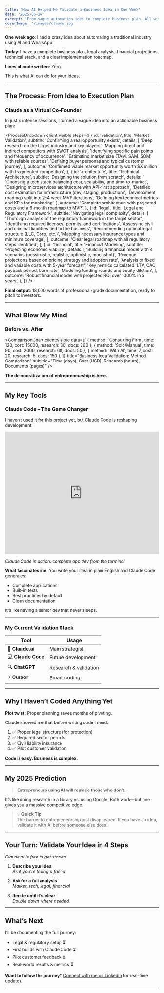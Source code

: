 ```yaml
---
title: 'How AI Helped Me Validate a Business Idea in One Week'
date: '2025-06-26'
excerpt: 'From vague automation idea to complete business plan. All without writing a single line of code.'
coverImage: '/images/claude.jpg'
---
```


**One week ago**: I had a crazy idea about automating a traditional industry using AI and WhatsApp.

**Today**: I have a complete business plan, legal analysis, financial projections, technical stack, and a clear implementation roadmap.

**Lines of code written**: Zero.

This is what AI can do for your ideas.

---

## The Process: From Idea to Execution Plan

### Claude as a Virtual Co-Founder

In just 4 intense sessions, I turned a vague idea into an actionable business plan:


<ProcessDropdown
  client:visible
  steps={[
    {
      id: 'validation',
      title: 'Market Validation',
      subtitle: 'Confirming a real opportunity exists',
      details: [
        'Deep research on the target industry and key players',
        'Mapping direct and indirect competitors with SWOT analysis',
        'Identifying specific pain points and frequency of occurrence',
        'Estimating market size (TAM, SAM, SOM) with reliable sources',
        'Defining buyer personas and typical customer journey',
      ],
      outcome: 'Confirmed viable market opportunity worth $X million with fragmented competition',
    },
    {
      id: 'architecture',
      title: 'Technical Architecture',
      subtitle: 'Designing the solution from scratch',
      details: [
        'Choosing a tech stack balancing cost, scalability, and time-to-market',
        'Designing microservices architecture with API-first approach',
        'Detailed cost estimation for infrastructure (dev, staging, production)',
        'Development roadmap split into 2-4 week MVP iterations',
        'Defining key technical metrics and KPIs for monitoring',
      ],
      outcome: 'Complete architecture with projected costs and a 6-month roadmap to MVP',
    },
    {
      id: 'legal',
      title: 'Legal and Regulatory Framework',
      subtitle: 'Navigating legal complexity',
      details: [
        'Thorough analysis of the regulatory framework in the target sector',
        'Identifying required licenses, permits, and certifications',
        'Assessing civil and criminal liabilities tied to the business',
        'Recommending optimal legal structure (LLC, Corp, etc.)',
        'Mapping necessary insurance types and minimum coverage',
      ],
      outcome: 'Clear legal roadmap with all regulatory steps identified',
    },
    {
      id: 'financial',
      title: 'Financial Modeling',
      subtitle: 'Projecting economic viability',
      details: [
        'Building a financial model with 4 scenarios (pessimistic, realistic, optimistic, moonshot)',
        'Revenue projections based on pricing strategy and adoption rate',
        'Analysis of fixed and variable costs with 5-year forecast',
        'Key metrics calculated: LTV, CAC, payback period, burn rate',
        'Modeling funding rounds and equity dilution',
      ],
      outcome: 'Robust financial model with projected ROI over 1000% in 5 years',
    },
  ]}
/>

**Final output**: 18,000 words of professional-grade documentation, ready to pitch to investors.

---

## What Blew My Mind

### Before vs. After


<ComparisonChart
  client:visible
  data={[
    { method: 'Consulting Firm', time: 120, cost: 15000, research: 30, docs: 200 },
    { method: 'Solo/Manual', time: 90, cost: 2000, research: 60, docs: 50 },
    { method: 'With AI', time: 7, cost: 20, research: 5, docs: 150 },
  ]}
  title="Business Idea Validation: Method Comparison"
  subtitle="Time (days), Cost (USD), Research (hours), Documents (pages)"
/>

**The democratization of entrepreneurship is here.**

---

## My Key Tools

### Claude Code – The Game Changer

I haven’t used it for this project yet, but Claude Code is reshaping development:

<iframe
  width="100%"
  height="400"
  src="https://www.youtube.com/embed/AJpK3YTTKZ4"
  title="Claude Code Demo"
  frameBorder="0"
  allow="accelerometer; autoplay; clipboard-write; encrypted-media; gyroscope; picture-in-picture"
  allowFullScreen
></iframe>

_Claude Code in action: complete app dev from the terminal_

**What fascinates me**: You write your idea in plain English and Claude Code generates:

- Complete applications
- Built-in tests
- Best practices by default
- Clean documentation

It's like having a senior dev that never sleeps.

---

### My Current Validation Stack

| Tool               | Usage                 |
| ------------------ | --------------------- |
| 🎯 **Claude.ai**   | Main strategist       |
| 💻 **Claude Code** | Future development    |
| 🔍 **ChatGPT**     | Research & validation |
| ⚡ **Cursor**      | Smart coding          |

---

## Why I Haven’t Coded Anything Yet

**Plot twist**: Proper planning saves months of pivoting.

Claude showed me that before writing code I need:

1. ✅ Proper legal structure (for protection)
2. ✅ Required sector permits
3. ✅ Civil liability insurance
4. ✅ Pilot customer validation

**Code is easy. Business is complex.**

---

## My 2025 Prediction

> **Entrepreneurs using AI will replace those who don’t.**

It’s like doing research in a library vs. using Google. Both work—but one gives you a massive competitive edge.

> 💡 **Quick Tip**  
> The barrier to entrepreneurship just disappeared. If you have an idea, validate it with AI before someone else does.

---

## Your Turn: Validate Your Idea in 4 Steps

_Claude.ai is free to get started_

1. **Describe your idea**  
   _As if you're telling a friend_

2. **Ask for a full analysis**  
   _Market, tech, legal, financial_

3. **Iterate until it's clear**  
   _Double down where needed_

---

## What’s Next

I’ll be documenting the full journey:

- Legal & regulatory setup ⏳
- First builds with Claude Code ⏳
- Pilot customer feedback ⏳
- Real-world results & metrics ⏳

**Want to follow the journey?** [Connect with me on LinkedIn](https://linkedin.com/in/tuprofile) for real-time updates.

---
